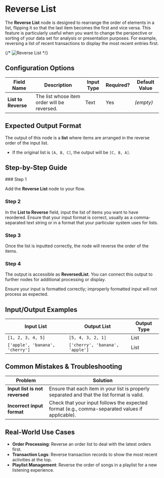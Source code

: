 
# Reverse List

The **Reverse List** node is designed to rearrange the order of elements in a list, flipping it so that the last item becomes the first and vice versa. This feature is particularly useful when you want to change the perspective or sorting of your data set for analysis or presentation purposes. For example, reversing a list of recent transactions to display the most recent entries first.

{/* ![Reverse List](./reverse-list.png) */}

## Configuration Options

| Field Name          | Description                                 | Input Type | Required? | Default Value |
| ------------------- | ------------------------------------------- | ---------- | --------- | ------------- |
| **List to Reverse** | The list whose item order will be reversed. | Text       | Yes       | _(empty)_     |

## Expected Output Format

The output of this node is a **list** where items are arranged in the reverse order of the input list.

- If the original list is `[A, B, C]`, the output will be `[C, B, A]`.

## Step-by-Step Guide

<Steps>
### Step 1

Add the **Reverse List** node to your flow.

### Step 2

In the **List to Reverse** field, input the list of items you want to have reordered. Ensure that your input format is correct, usually as a comma-separated text string or in a format that your particular system uses for lists.

### Step 3

Once the list is inputted correctly, the node will reverse the order of the items.

### Step 4

The output is accessible as **ReversedList**. You can connect this output to further nodes for additional processing or display.

</Steps>

<Callout type="info" title="Tip">
  Ensure your input is formatted correctly; improperly formatted input will not
  process as expected.
</Callout>

## Input/Output Examples

| Input List                      | Output List                     | Output Type |
| ------------------------------- | ------------------------------- | ----------- |
| `[1, 2, 3, 4, 5]`               | `[5, 4, 3, 2, 1]`               | List        |
| `['apple', 'banana', 'cherry']` | `['cherry', 'banana', 'apple']` | List        |

## Common Mistakes & Troubleshooting

| Problem                        | Solution                                                                                        |
| ------------------------------ | ----------------------------------------------------------------------------------------------- |
| **Input list is not reversed** | Ensure that each item in your list is properly separated and that the list format is valid.     |
| **Incorrect input format**     | Check that your input follows the expected format (e.g., comma-separated values if applicable). |

## Real-World Use Cases

- **Order Processing**: Reverse an order list to deal with the latest orders first.
- **Transaction Logs**: Reverse transaction records to show the most recent activities at the top.
- **Playlist Management**: Reverse the order of songs in a playlist for a new listening experience.
